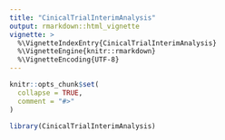 ```yaml
---
title: "CinicalTrialInterimAnalysis"
output: rmarkdown::html_vignette
vignette: >
  %\VignetteIndexEntry{CinicalTrialInterimAnalysis}
  %\VignetteEngine{knitr::rmarkdown}
  %\VignetteEncoding{UTF-8}
---
```


```r
knitr::opts_chunk$set(
  collapse = TRUE,
  comment = "#>"
)
```

```r
library(CinicalTrialInterimAnalysis)
```
